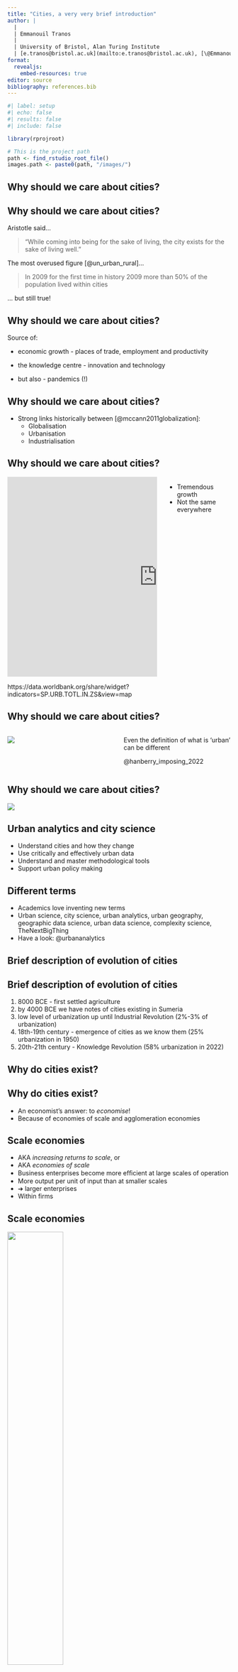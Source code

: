 ---
title: "Cities, a very very brief introduction"
author: |
  | 
  | Emmanouil Tranos
  |
  | University of Bristol, Alan Turing Institute 
  | [e.tranos@bristol.ac.uk](mailto:e.tranos@bristol.ac.uk), [\@EmmanouilTranos](https://twitter.com/EmmanouilTranos),  [etranos.info](https://etranos.info/)
format:
  revealjs:
    embed-resources: true
editor: source
bibliography: references.bib
---

```{r}
#| label: setup
#| echo: false
#| results: false
#| include: false

library(rprojroot)

# This is the project path
path <- find_rstudio_root_file()
images.path <- paste0(path, "/images/")
```

## Why should we care about cities?

## Why should we care about cities?

Aristotle said...

> "While coming into being for the sake of living, the city exists for the sake of living well."

The most overused figure [@un_urban_rural]...

> In 2009 for the first time in history 2009 more than 50% of the population lived within cities

... but still true!

## Why should we care about cities?

Source of:

-   economic growth - places of trade, employment and productivity

-   the knowledge centre - innovation and technology

-   but also - pandemics (!)

## Why should we care about cities?

-   Strong links historically between [@mccann2011globalization]:
    -   Globalisation
    -   Urbanisation
    -   Industrialisation

## Why should we care about cities?

::: columns
::: {.column width="70%"}
<iframe src="https://data.worldbank.org/share/widget?indicators=SP.URB.TOTL.IN.ZS&amp;view=map" width="675" height="450" frameBorder="0" scrolling="no">

</iframe>
:::

::: {.column width="30%"}
-   Tremendous growth
-   Not the same everywhere
:::
:::

https://data.worldbank.org/share/widget?indicators=SP.URB.TOTL.IN.ZS&view=map

## Why should we care about cities?

::: columns
::: {.column width="50%"}
![](images/urban_population_diff.jpg)
:::

::: {.column width="50%"}
Even the definition of what is 'urban' can be different

@hanberry_imposing_2022
:::
:::

## Why should we care about cities?

![](images/03lit01.png)

## Urban analytics and city science

-   Understand cities and how they change
-   Use critically and effectively urban data
-   Understand and master methodological tools
-   Support urban policy making

## Different terms

-   Academics love inventing new terms
-   Urban science, city science, urban analytics, urban geography, geographic data science, urban data science, complexity science, TheNextBigThing
-   Have a look: @urbananalytics

## Brief description of evolution of cities

## Brief description of evolution of cities

1.  8000 BCE - first settled agriculture
2.  by 4000 BCE we have notes of cities existing in Sumeria
3.  low level of urbanization up until Industrial Revolution (2%-3% of urbanization)
4.  18th-19th century - emergence of cities as we know them (25% urbanization in 1950)
5.  20th-21th century - Knowledge Revolution (58% urbanization in 2022)

## Why do cities exist?

## Why do cities exist?

-   An economist's answer: to *economise*!
-   Because of economies of scale and agglomeration economies

## Scale economies

-   AKA *increasing returns to scale*, or
-   AKA *economies of scale*
-   Business enterprises become more efﬁcient at large scales of operation
-   More output per unit of input than at smaller scales
-   ➔ larger enterprises
-   Within firms

## Scale economies

![](images/scale_economies.png){width="50%"}

## Scale economies

Increasing returns to scale

::: incremental
-   double ALL the inputs ➔
-   more than double output
:::

## Scale economies

![](images/scale_economies.png){width="50%"}

## Scale economies

Constant returns to scale:

::: incremental
-   double ALL the inputs ➔
-   double output
:::

## Scale economies

![](images/scale_economies.png){width="50%"}

## Scale economies

Decreasing returns to scale

::: incremental
-   double ALL the inputs ➔
-   less than double output
:::

## Scale economies

![](images/scale_economies.png){width="50%"}

## Scale economies

How do they affect space?

::: incremental
-   Clustering of workers near factories
-   Clustering of services for workers near factories
-   The *company town* example
-   Illustrative
:::

## Agglomeration economies

<!-- Agglomeration economies are the benefits that come when firms and people locate near one another together in cities and industrial clusters. -->

-   AKA *external economies of scale*
-   External to the firm
-   **Very important for cities**
-   Two types:
    -   Localisation economies AKA Marshallian externalities
    -   Urbanisation economies AKA Jacobian externalities

<!-- Marshallian externalities are the benefits obtained by a sector due to geographical agglomeration, -->

<!-- Jacobian effects are spillovers related to the novel combinations that can occur in cities with diversified economic activities. -->

## Agglomeration economies

<!-- explain the example on shopping centre -->

![](images/economies_agglomeration2.png) \## Agglomeration economies

Two main types

-   Localization economies

-   Urbanization economies

<!-- Agglomeration economies can take the form of either “localization” economies (the benefits from colocation of similar producers) or “urbanization” economies (the benefits from conglomeration of diverse producers). -->

## Localization Economies

<!-- Localization economies arise from the presence of a large number of firms in the same industry in the same place.-->

-   Within a group of firms of the same industry
-   Clustered together at the same place
-   Why?
    -   Information exchange
    -   Labour mobility
    -   Specialist services

Examples: Silicon Valley (micro-electronics), The City of London (finance), Detroit and Michigan (automobile), Seattle (aerospace), etc.

## Localization Economies

![](images/nesta_clusters.png){width="50%"}

## Urbanization economies

-   Firms across different sectors
-   Clustered together at the same place [@lifedeathcities]
-   A city
-   Why?
    -   Support services to firms experiencing internal and localization economies
    -   Clustering
    -   Increased local factor prices
    -   Economies of scale

## Agglomeration economies

-   Diversity vs. specialization
-   Internal economies of scale (firm specific)
-   Localization economies (industry specific)
-   Urbanization economies (city specific)

## The sources of agglomeration

1.  Knowledge spillovers [@marshall1890principles]

-   Interactions between employees of different firms
-   Proximity
-   Tacit knowledge
-   Mutual trading of information

## The sources of agglomeration economies

2.  Non-traded local inputs

-   Efficient provision of specialist inputs
-   Infrastructure

## The sources of agglomeration economies

3.  Local skilled labour pool

-   Sufficient quantity of labour to respond to market changes
-   Specialised labour / cost of training

## The sources of agglomeration economies

-   Processes of learning, sharing and matching [@duranton2004]
-   Clustering:
    -   Interaction
    -   Dynamic
    -   ➔ reduces knowledge and information transaction cost
-   Higher profitability for firms within the cluster than those outside the cluster

## Agglomeration economies: pecuniary vs. technological

-   Pecuniary ➔ input cost reduction
-   *make inputs cheaper in larger cities*
-   Technological ➔ raise productivity
-   *make inputs more productive in larger cities*

::: footer
Based on @brueckner2011lectures
:::

## Agglomeration economies: a citique

Bounded rationality [@simon1955behavioral; @simon1966theories] <!-- Human decision making is limited by cognitive strains. Time, information and cognitive abilities. People almost never know the full set of possibilities and make choices based on those possibilities they have available -->

-   Information about space and location in limited
-   Relocation issues, the ability of a rational decision is limited
-   Relocation cost

## Why cities do exist?

To *economise*!

In other words, collocation of people and firms increases efficiency.

## Cities as complex system {.scrollable}

::: r-fit-text
|                    |                                                                                                                        |
|-------------------------|----------------------------------------------|
| Heterogeneity      | Differences in information, profession, culture, race, ethnicity, and economic status                                  |
| Interconnectivity  | Interdependence between people, organizations, and infrastructure in networks                                          |
| Scaling            | Self-similar economies of scale per capita in material infrastructure and increasing returns to socioeconomic activity |
| Circular causality | Interdependence dynamics between socioeconomic activities, institutions, and services                                  |
| Evolution          | Open-ended change supported by new information, investment, and collective action                                      |

<small> Source: @bettencourt2021introduction </small>
:::

## Cities as complex system: scale

<center>

```{r}         
library(DiagrammeR)

# suppressPackageStartupMessages(library(widgetframe))

mermaid("
graph TB
A[Individual] --> B[Neighbourhood]
B --> C[City]
C --> D[Urban systems]
")

# widgetframe::frameWidget(l)
```

</center>

## Urban models: looking into cities

The Von Thünen model (The isolated state in 1826)

-   Basic idea: Agricultural land uses follow predictable patterns around cities, which are the markets for the farm goods
-   Goods with greatest demand and having the highest transport costs should be produced closest to the city

## Urban models: looking into cities

![](images/vonthunen.png)

<small> Source: @coe2019economic </small>

## Urban models: looking into cities

The Burgess model

-   Created by E.W. Burgess in 1925
-   Developed in rings, reflecting waves of immigrants
-   Used Chicago as his model
-   Most European cities developed this way (pre-automobile)


## Urban models: looking into cities

The Burgess model

![](images/burgess.png)

<small> Source: [bbc.co.uk](https://www.bbc.co.uk/bitesize/guides/zckdg82/revision/1) </small>


## Urban models: systems of cities

Why aren't we all clustered in a huge city?

::: incremental
-   Diseconomies of scale

-   AKA Decreasing returns to scale

    ![](images/diseconomies.png){width="50%"}

    <small> Source: @bettencourt2021introduction</small>
:::

## Urban models: systems of cities

Central place theory

![](images/christaller.jpg){width="150%"}

<small> Source: @wood2012economic adapted from @christaller1966central </small>

## Urban models: systems of cities

Central place theory

<!-- Central Place Theory sought to explain the economic relationships of cities with smaller settlements. It also seeks to explain why cities are located where they are geographically and how they serve the surrounding smaller settlements with speciality goods and services. 

In 1933, Walter Christaller introduced Central Place Theory (CPT) as a way to explain the location, number, and size of settlements, where these locations acted as central places that provided services to surrounding areas.-->

-   Walter Christaller @brush_walter_1966
-   Spatial distribution of cities and towns in Southern Germany
-   Inductive instead of deductive
-   Hierarchy of 3 different goods (3, 2, 1), 3 different market areas and 3 different levels of urban centres (Village, Town and City)
-   Assumptions: homogeneous land and equal
-   Transport possibilities in all directions

<!-- ## Urban models: systems of cities

The core-periphery model

::: r-fit-text
::: incremental
-   2 region model

-   Transport cost steadily fall over time

-   As transport cost ⟱, separation of production and consumption becomes feasible

-   ⤇ Core-periphery
:::
:::

![](images/core_periphery.png){width="80%"}

<small><small> Source: @krugman1996trade </small></small> -->

## Summary

-   Urban structure is not random
-   Multiple scales: individual, neighbourhoods, cities, urban networks
-   Cities are complex adaptive systems

## References {.scrollable}
